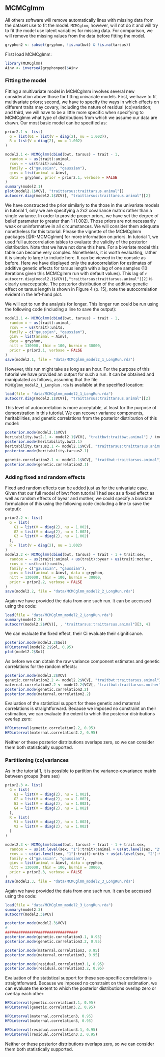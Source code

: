 ## MCMCglmm

All others software will remove automatically lines with missing data from the dataset use to fit the model.
`MCMCglmm`, however, will not do it and will try to fit the model use latent variables for missing data.
For comparison, we will remove the missing values from the data before fitting the model.
<!-- I don t know about it but for what i read you dont compare with and without NA -->

```r
gryphon2 <- subset(gryphon, !is.na(bwt) & !is.na(tarsus))
```


First load MCMCglmm:
```r
library(MCMCglmm)
Ainv <- inverseA(gryphonped)$Ainv
```

### Fitting the model

Fitting a multivariate model in MCMCglmm involves several new consideration above those for fitting univariate models. First, we have to fit multivariate priors; second, we have to specify the ways in which effects on different traits may covary, including the nature of residual (co)variation; and third, we will have to be a little more specific when specifying to MCMCglmm what type of distributions from which we assume our data are drawn. Our most basic model can be specified as:

```r
prior2.1 <- list(
  G = list(G1 = list(V = diag(2), nu = 1.002)),
  R = list(V = diag(2), nu = 1.002)
)

model2.1 <- MCMCglmm(cbind(bwt, tarsus) ~ trait - 1,
  random = ~ us(trait):animal,
  rcov = ~ us(trait):units,
  family = c("gaussian", "gaussian"),
  ginv = list(animal = Ainv),
  data = gryphon, prior = prior2.1, verbose = FALSE
)
summary(model2.1)
plot(model2.1$VCV[, "traittarsus:traittarsus.animal"])
autocorr.diag(model2.1$VCV)[, "traittarsus:traittarsus.animal"][2]
```

We have constructed the prior similarly to the those in the univariate models in tutorial 1, only we are specifying a 2x2 covariance matrix rather than a single variance. In order to provide proper priors, we have set the degree of belief parameter to greater than 1 (1.002). Those priors are not necessarily weak or uninformative in all circumstances. We will consider them adequate nonetheless for this tutorial. Please the vignette of the MCMCglmm packages [@R-MCMCglmm] for more information on priors. In tutorial 1, we used full autocorrelation tables to evaluate the validity of the posterior distribution. Note that we have not done this here. 
For a bivariate model this table can become very complex. Nonetheless, it is worth evaluating, rather it is simply to large to include here. It can be viewed in the console as before. Here we have displayed only the autocorrelation for estimates of additive genetic effects for tarsus length with a lag of one samples (10 iterations given this MCMCglmm run with default values). This lag of `r autocorr.diag(model2.1$VCV)[,"traittarsus:traittarsus.animal"][2]` is clearly unacceptable. The posterior distribution of the additive genetic effect on tarsus length is shown in Figure 4 (p. 15), note the autocorrelation evident in the left-hand plot. 

<!-- do we have to speak about eff.samp in the summary (model)-->

We will opt to run the analysis for longer. This longer run could be run using the following code (including a line to save the output):

```r
model2.1 <- MCMCglmm(cbind(bwt, tarsus) ~ trait - 1,
  random = ~ us(trait):animal,
  rcov = ~ us(trait):units,
  family = c("gaussian", "gaussian"),
  ginv = list(animal = Ainv),
  data = gryphon,
  nitt = 130000, thin = 100, burnin = 30000,
  prior = prior2.1, verbose = FALSE
)
save(model2.1, file = "data/MCMCglmm_model2_1_LongRun.rda")
```

However, this run might take as long as an hour. For the purpose of this tutorial we have provided an output for such a run. It can be obtained and manipulated as follows, assuming that the file `MCMCglmm_model2_1_LongRun.rda` is available at the specified location:

```r
load(file = "data/MCMCglmm_model2_1_LongRun.rda")
autocorr.diag(model2.1$VCV)[, "traittarsus:traittarsus.animal"][2]
```

This level of autocorrelation is more acceptable, at least for the purpose of demonstration in this tutorial.
We can recover variance components, heritabilities, and genetic correlations from the posterior distribution of this model:

```r
posterior.mode(model2.1$VCV)
heritability.bwt2.1 <- model2.1$VCV[, "traitbwt:traitbwt.animal"] / (model2.1$VCV[, "traitbwt:traitbwt.animal"] + model2.1$VCV[, "traitbwt:traitbwt.animal"])
posterior.mode(heritability.bwt2.1)
heritability.tarsus2.1 <- model2.1$VCV[, "traittarsus:traittarsus.animal"] / (model2.1$VCV[, "traittarsus:traittarsus.animal"] + model2.1$VCV[, "traittarsus:traittarsus.units"])
posterior.mode(heritability.tarsus2.1)

genetic.correlation2.1 <- model2.1$VCV[, "traitbwt:traittarsus.animal"] / sqrt(model2.1$VCV[, "traitbwt:traitbwt.animal"] * model2.1$VCV[, "traittarsus:traittarsus.animal"])
posterior.mode(genetic.correlation2.1)
```

### Adding fixed and random effects
Fixed and random effects can be added just as for the univariate case.
Given that our full model of bwt from tutorial 1 had sex as a fixed effect as well as random effects of byear and mother, we could specify a bivariate formulation of this using the following code (including a line to save the output):

```r
prior2.2 <- list(
  G = list(
    G1 = list(V = diag(2), nu = 1.002),
    G2 = list(V = diag(2), nu = 1.002),
    G3 = list(V = diag(2), nu = 1.002)
  ),
  R = list(V = diag(2), nu = 1.002)
)
model2.2 <- MCMCglmm(cbind(bwt, tarsus) ~ trait - 1 + trait:sex,
  random = ~ us(trait):animal + us(trait):byear + us(trait):mother,
  rcov = ~ us(trait):units,
  family = c("gaussian", "gaussian"),
  ginv = list(animal = Ainv), data = gryphon,
  nitt = 130000, thin = 100, burnin = 30000,
  prior = prior2.2, verbose = FALSE
)
save(model2.2, file = "data/MCMCglmm_model2_2_LongRun.rda")
```

Again we have provided the data from one such run. It can be accessed using the code:

```r
load(file = "data/MCMCglmm_model2_2_LongRun.rda")
summary(model2.2)
autocorr(model2.2$VCV)[, , "traittarsus:traittarsus.animal"][3, 4]
```

We can evaluate the fixed effect, their Ci evaluate their significance. 
```r
posterior.mode(model2.2$Sol)
HPDinterval(model2.2$Sol, 0.95)
plot(model2.2$Sol)
```


As before we can obtain the raw variance component estimates and genetic correlations for the random effects:

```r
posterior.mode(model2.2$VCV)
genetic.correlation2.2 <- model2.2$VCV[, "traitbwt:traittarsus.animal"] / sqrt(model2.2$VCV[, "traitbwt:traitbwt.animal"] * model2.2$VCV[, "traittarsus:traittarsus.animal"])
maternal.correlation2.2 <- model2.2$VCV[, "traitbwt:traittarsus.mother"] / sqrt(model2.2$VCV[, "traitbwt:traitbwt.mother"] * model2.2$VCV[, "traittarsus:traittarsus.mother"])
posterior.mode(genetic.correlation2.2)
posterior.mode(maternal.correlation2.2)
```

Evaluation of the statistical support for these genetic and maternal correlations is straightforward. Because we imposed no constraint on their estimation, we can evaluate the extent to which the posterior distributions overlap zero:

```r
HPDinterval(genetic.correlation2.2, 0.95)
HPDinterval(maternal.correlation2.2, 0.95)
```

Neither or these posterior distributions overlaps zero, so we can consider them both statistically supported.


### Partitioning (co)variances
As in the tutorial 1, it is possible to partition the variance-covariance matrix between groups (here sex)

<!--  The model works but it is not elegante-->

```r
prior2.3 <- list(
  G = list(
    G1 = list(V = diag(2), nu = 1.002),
    G2 = list(V = diag(2), nu = 1.002),
    G3 = list(V = diag(2), nu = 1.002),
    G4 = list(V = diag(2), nu = 1.002)
  ),
  R = list(
    V1 = list(V = diag(2), nu = 1.002),
    V2 = list(V = diag(2), nu = 1.002)
  )
)

model2.3 <- MCMCglmm(cbind(bwt, tarsus) ~ trait - 1 + trait:sex,
  random = ~ us(at.level(sex, "1"):trait):animal + us(at.level(sex, "2"):trait):animal + us(trait):byear + us(trait):mother,
  rcov = ~ us(at.level(sex, "1"):trait):units + us(at.level(sex, "2"):trait):units,
  family = c("gaussian", "gaussian"),
  ginv = list(animal = Ainv), data = gryphon,
  nitt = 130000, thin = 100, burnin = 30000,
  prior = prior2.3, verbose = FALSE
)
save(model2.3, file = "data/MCMCglmm_model2_3_LongRun.rda")
```


Again we have provided the data from one such run. It can be accessed using the code:
<!--  I dont know how to select the column since it have"" inside-->
```r
load(file = "data/MCMCglmm_model2_3_LongRun.rda")
summary(model2.3)
autocorr(model2.3$VCV)
```

<!--  I dont know how to select the column since it have"" inside-->

```r
posterior.mode(model2.3$VCV)
#
#################################
posterior.mode(genetic.correlation3.1, 0.95)
posterior.mode(genetic.correlation3.2, 0.95)

posterior.mode(maternal.correlation3, 0.95)
posterior.mode(maternal.correlation3, 0.95)

posterior.mode(residual.correlation3.1, 0.95)
posterior.mode(residual.correlation3.2, 0.95)
```

Evaluation of the statistical support for these sex-specific correlations is straightforward. Because we imposed no constraint on their estimation, we can evaluate the extent to which the posterior distributions overlap zero or overlap each other:

```r
HPDinterval(genetic.correlation3.1, 0.95)
HPDinterval(genetic.correlation3.2, 0.95)

HPDinterval(maternal.correlation3, 0.95)
HPDinterval(maternal.correlation3, 0.95)

HPDinterval(residual.correlation3.1, 0.95)
HPDinterval(residual.correlation3.2, 0.95)
```

Neither or these posterior distributions overlaps zero, so we can consider them both statistically supported.

